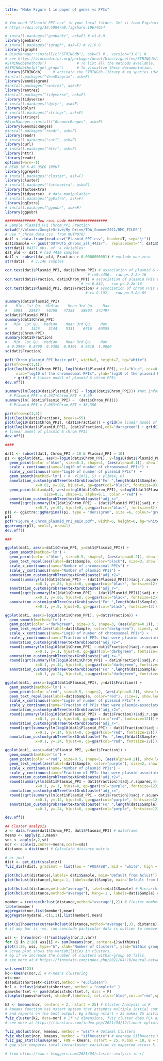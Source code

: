 ```yaml
---
title: "Make Figure 1 in paper of genes vs PPIs"
---
```


```r
# You need "Plasmid_PPI.csv" in your local folder. Get it from Figshare doi:
# https://doi.org/10.6084/m9.figshare.19674054

# install.packages("genbankr", ask=F) # v1.0.0
library(genbankr)
# install.packages("igraph", ask=F) # v1.0.0
library(igraph)
# BiocManager::install(c("STRINGdb"), ask=F) # , version="3.8") #  
# see https://bioconductor.org/packages/devel/bioc/vignettes/STRINGdb/inst/doc/STRINGdb.pdf
#STRINGdb$methods()              # To list all the methods available.
#STRINGdb$help("get_graph")      # To visualize their documentation.
library(STRINGdb)     # activate the STRINGdb library # eg species_id=9606 is Homo sapiens 
#install.packages("VennDiagram", ask=F)
library(VennDiagram)
#install.packages("rentrez", ask=F)
library(rentrez)
#install.packages("tidyverse", ask=F)
library(tidyverse)
# install.packages("dplyr", ask=F)
library(dplyr)
# install.packages("stringr", ask=F)
library(stringr)
#BiocManager::install("GenomicRanges", ask=F)
library(GenomicRanges)
#install.packages("readr", ask=F)
library(readr)
# install.packages("curl", ask=F)
library(curl)
# install.packages("httr", ask=F)
library(httr)
library(readr)
options(warn=-1)
# READ IN K AS USER INPUT
library(ggrepel)
# install.packages("cluster", ask=F)
library(cluster)
# install.packages("factoextra", ask=F)
library(factoextra) 
library(tidyverse)  # data manipulation
# install.packages("ggExtra", ask=F)
library(ggExtra)
# install.packages("ggpubr", ask=F)
library(ggpubr)

############## Now real code ##################
# Sample Plasmid_PPI Chrom_PPI Fraction
setwd("/Volumes/GoogleDrive/My Drive/TDA_Summer2021/RMD_FILES")
# use *_chrom_data.csv  from OUTPUT6/
dat1 <- data.frame(read.csv("Plasmid_PPI.csv", header=T, sep="\t"))
dat1$Sample <- gsub("OUTPUT5_chroms_all_4422/",  replacement="", dat1$Sample)
str(dat1) #4377 obs. of  4 variables:
dat_old <- dat1 # had 4419 samples
dat1 <- subset(dat_old, Fraction > 0.0000000001) # exclude non-zero
str(dat1)   # 3,146 samples

cor.test(dat1$Plasmid_PPI, dat1$Chrom_PPI) # association of plasmid & chrom PPIs
                                      # r=0.4456,  raw p< 2.2e-16
cor.test(dat1$Fraction, dat1$Chrom_PPI) # association of plasmid PPIs & fraction plasmid
                                   # r=-0.832,   raw p< 2.2e-16
cor.test(dat1$Plasmid_PPI, dat1$Fraction) # association of chrom PPIs & fraction chrom
                                     # r=-0.102,   raw p< 9.8e-09

summary(dat1$Plasmid_PPI)
#    Min. 1st Qu.  Median    Mean 3rd Qu.    Max. 
#   5981   28484   40368   47358   58903  373497 
sd(dat1$Plasmid_PPI)
summary(dat1$Chrom_PPI)
#   Min. 1st Qu.  Median    Mean 3rd Qu.    Max. 
#      1    1426    3244    5331    6716   60555 
sd(dat1$Chrom_PPI)
summary(dat1$Fraction)
#   Min. 1st Qu.  Median    Mean 3rd Qu.    Max. 
 # 0.2990  0.8790  0.9300  0.9101  0.9610  1.0000
sd(dat1$Fraction)

pdf("Chrom_plasmid_PPI_basic.pdf", width=5, height=7, bg="white")
par(mfrow=c(1,1))
plot(log10(dat1$Chrom_PPI), log10(dat1$Plasmid_PPI), col="blue", cex=0.1,
     xlab="log10 of the chromosomal PPIs", ylab="log10 of the plasmid PPIs")
    + grid() # linear model of plasmid & chrom PPIs
dev.off()

summary(lm(log10(dat1$Plasmid_PPI) ~ log10(dat1$Chrom_PPI))) #not informative
  # Plasmid_PPI = 0.267*Chrom_PPI + 3.69
summary(lm( (dat1$Plasmid_PPI) ~  (dat1$Chrom_PPI)))
  # Plasmid_PPI = 2.063*Chrom_PPI + 36,350

par(mfrow=c(1,3))
hist(log10(dat1$Fraction), breaks=55)
plot(log10(dat1$Chrom_PPI), (dat1$Fraction)) + grid()# linear model of plasmid & chrom PPIs
plot(log10(dat1$Plasmid_PPI), (dat1$Fraction),col="darkgreen") + grid()
# linear model of plasmid & chrom PPIs
dev.off()

####

dat1 <- subset(dat1, Chrom_PPI > 10 & Plasmid_PPI > 10)
p1 <- ggplot(dat1, aes(x=log10(dat1$Chrom_PPI), y=log10(dat1$Plasmid_PPI))) +
  geom_point(color ="blue", size=0.3, shape=1, (aes(alpha=0.1)), show.legend=F) +
  scale_x_continuous(name="Log10 of number of chromosomal PPIs") +
  scale_y_continuous(name="Log10 of number of plasmid PPIs")  + 
  geom_smooth(method='lm') + #  xlim(1, 5) + ylim(4, 6) 
  annotation_custom(grobTree(textGrob(paste("For ",length(dat1$Sample)," bacterial samples",sep=""),
              x=0.02, y=.02, hjust=0, gp=gpar(col="black", fontsize=8)))) +
  geom_point(data=dat1, aes(x=log10(dat1$Chrom_PPI), y=log10(dat1$Plasmid_PPI)),
                  size=0.5, shape=1, alpha=0.1, color ="red") + 
  annotation_custom(grobTree(textGrob(paste("adj_r=",  
  round(sqrt(summary(lm((dat1$Chrom_PPI) ~ (dat1$Plasmid_PPI)))$adj.r.squared),3),sep=""),
              x=0.7, y=.02, hjust=0, gp=gpar(col="black", fontsize=8))))  
p11 <- ggExtra::ggMarginal(p1, type = "densigram", size =6, colour="grey", bins=50)
p11
pdf("Figure_4_Chrom_plasmid_PPI_main.pdf", width=6, height=6, bg="white")
ggarrange(p11, ncol=1, nrow=1)
dev.off()

###

ggplot(dat1, aes(x=dat1$Chrom_PPI, y=dat1$Plasmid_PPI)) + 
  geom_smooth(method='lm') +
  geom_point(color ="blue", size=0.5, shape=1, (aes(alpha=0.2)), show.legend=F) +
  geom_text_repel(aes(label=dat1$Sample, color="black"), size=3, show.legend=F) +  
  scale_x_continuous(name="Number of chromosomal PPIs") +
  scale_y_continuous(name="Number of plasmid PPIs") +
  annotation_custom(grobTree(textGrob(paste("adj_r2=",  
  round(summary(lm((dat1$Chrom_PPI) ~ (dat1$Plasmid_PPI)))$adj.r.squared,4),sep=""),
              x=0.1, y=.83, hjust=0, gp=gpar(col="black", fontsize=12))))+
  annotation_custom(grobTree(textGrob(paste("adj_r=",  
  round(sqrt(summary(lm((dat1$Chrom_PPI) ~ (dat1$Plasmid_PPI)))$adj.r.squared),4),sep=""),
              x=0.1, y=.86, hjust=0, gp=gpar(col="black", fontsize=12)))) +
  annotation_custom(grobTree(textGrob(paste("For ",length(dat1$Sample)," bacterial samples",sep=""),
              x=0.1, y=.9, hjust=0, gp=gpar(col="black", fontsize=12))))

ggplot(dat1, aes(x=log10(dat1$Chrom_PPI), y=dat1$Fraction)) + 
  geom_smooth(method='lm') +
  geom_point(color ="darkgreen", size=0.5, shape=3, (aes(alpha=0.2)), show.legend=F) +
  geom_text_repel(aes(label=dat1$Sample, color="darkgreen"), size=2, show.legend=F) +  
  scale_x_continuous(name="Log10 of number of chromosomal PPIs") +
  scale_y_continuous(name="Fraction of PPIs that were plasmid-associated", limits=c(0.55,1))+ 
  annotation_custom(grobTree(textGrob(paste("adj_r2=",  
  round(summary(lm(log10(dat1$Chrom_PPI) ~ dat1$Fraction))$adj.r.squared,4),sep=""),
              x=0.1, y=.1, hjust=0, gp=gpar(col="darkgreen", fontsize=12))))+
  annotation_custom(grobTree(textGrob(paste("adj_r=-",  
  round(sqrt(summary(lm(log10(dat1$Chrom_PPI) ~ dat1$Fraction))$adj.r.squared),4),sep=""),
              x=0.1, y=.14, hjust=0, gp=gpar(col="darkgreen", fontsize=12))))+
  annotation_custom(grobTree(textGrob(paste("For ",length(dat1$Sample)," bacterial samples",sep=""),
              x=0.1, y=.24, hjust=0, gp=gpar(col="darkgreen", fontsize=12))))

ggplot(dat1, aes(x=log10(dat1$Plasmid_PPI), y=dat1$Fraction)) + 
  geom_smooth(method='lm') +
  geom_point(color ="red", size=0.5, shape=2, (aes(alpha=0.2)), show.legend=F) +
  geom_text_repel(aes(label=dat1$Sample, color="red"), size=2, show.legend=F) +  
  scale_x_continuous(name="Log10 of number of plasmid PPIs") +
  scale_y_continuous(name="Fraction of PPIs that were plasmid-associated", limits=c(0.55,1))+ 
  annotation_custom(grobTree(textGrob(paste("adj_r2=",  
  round(summary(lm(log10(dat1$Plasmid_PPI) ~ dat1$Fraction))$adj.r.squared,4),sep=""),
              x=0.1, y=.1, hjust=0, gp=gpar(col="red", fontsize=12))))+
  annotation_custom(grobTree(textGrob(paste("adj_r=",  
  round(sqrt(summary(lm(log10(dat1$Plasmid_PPI) ~ dat1$Fraction))$adj.r.squared),4),sep=""),
              x=0.1, y=.14, hjust=0, gp=gpar(col="red", fontsize=12))))+
  annotation_custom(grobTree(textGrob(paste("For ",length(dat1$Sample)," bacterial samples",sep=""),
              x=0.1, y=.24, hjust=0, gp=gpar(col="red", fontsize=12))))

ggplot(dat1, aes(x=dat1$Plasmid_PPI, y=dat1$Fraction)) + 
  geom_smooth(method='lm') +
  geom_point(color ="red", size=0.5, shape=5, (aes(alpha=0.2)), show.legend=F) +
  geom_text_repel(aes(label=dat1$Sample, color="purple"), size=2, show.legend=F) +  
  scale_x_continuous(name="Number of plasmid PPIs") +
  scale_y_continuous(name="Fraction of PPIs that were plasmid-associated", limits=c(0.55,1))+ 
  annotation_custom(grobTree(textGrob(paste("adj_r2=",  
  round(summary(lm(dat1$Plasmid_PPI ~ dat1$Fraction))$adj.r.squared,4),sep=""),
              x=0.1, y=.1, hjust=0, gp=gpar(col="purple", fontsize=12)))) +
  annotation_custom(grobTree(textGrob(paste("adj_r=",  
  round(sqrt(summary(lm(dat1$Plasmid_PPI ~ dat1$Fraction))$adj.r.squared),4),sep=""),
              x=0.1, y=.14, hjust=0, gp=gpar(col="purple", fontsize=12))))+
  annotation_custom(grobTree(textGrob(paste("For ",length(dat1$Sample)," bacterial samples",sep=""),
              x=0.1, y=.24, hjust=0, gp=gpar(col="purple", fontsize=12))))

dev.off()

## Cluster analysis
z <- data.frame(dat1$Chrom_PPI, dat1$Plasmid_PPI) # dataframe
means <- apply(z,2,mean)
sds <- apply(z,2,sd)
nor <- scale(z,center=means,scale=sds)
distance = dist(nor) # Calculate distance matrix 

# or just
dist <- get_dist(scale(z))
fviz_dist(dist, gradient = list(low = "#00AFBB", mid = "white", high = "#FC4E07"))

plot(hclust(distance),labels= dat1$Sample, main='Default from hclust') # Hierarchical agglomerative clustering 
plot(hclust(distance),hang=-1, labels=dat1$Sample, main='Default from hclust')

plot(hclust(distance,method="average"), labels=dat1$Sample) # Hierarchical agglomerative clustering
plot(hclust(distance,method="average"), hang=-1 , labels=dat1$Sample) # using “average” linkage

member = (cutree(hclust(distance,method="average"),2)) # Cluster membership
table(member)
aggregate(nor,list(member),mean)
aggregate(mydata[,-c(1,1)],list(member),mean)

plot(silhouette(cutree(hclust(distance,method="average"),3), distance)) # Silhouette Plot
# if any bar is -ve, can conclude particular data is outlier to remove from our analysis

wss <- (nrow(nor)-1)*sum(apply(nor,2,var))
for (i in 2:20) wss[i] <- sum(kmeans(nor, centers=i)$withinss)
plot(1:20, wss, type="b", xlab="Number of Clusters", ylab="Within groups SS")
# Scree plot shows the variabilities in clusters,
# eg if we increase the number of clusters within-group SS falls.
# see more at # https://finnstats.com/index.php/2021/04/10/neural-network-in-r/

set.seed(123)
kc<-kmeans(nor,2) # K-means clustering
ot<-nor
datadistshortset<-dist(ot,method = "euclidean")
hc1 <- hclust(datadistshortset, method = "complete" )
pamvshortset <- pam(datadistshortset,4, diss = F)
clusplot(pamvshortset, shade=F,labels=2, col.clus="blue",col.p="red",span=F)

k2 <- kmeans(nor, centers = 2, nstart = 25) # Cluster Analysis in R
# kmeans function has nstart option that attempts multiple initial configurations
# and reports on the best output. Eg adding nstart = 25 makes 25 initial configurations.
fviz_cluster(k2, data=nor) # If >2 dimensions, fviz_cluster does PCA as PC1 vs PC2
# see more at https://finnstats.com/index.php/2021/04/12/linear-optimization-using-r/

fviz_nbclust(nor, kmeans, method = "wss") # Optimal Clusters
fviz_nbclust(nor, kmeans, method = "silhouette") # Average Silhouette Method
fviz_gap_stat(clusGap(nor, FUN = kmeans, nstart = 25, K.max = 10, B = 50))
# gap stat compares total intracluster variation vs expected across k 

# from https://www.r-bloggers.com/2021/04/cluster-analysis-in-r/
```





